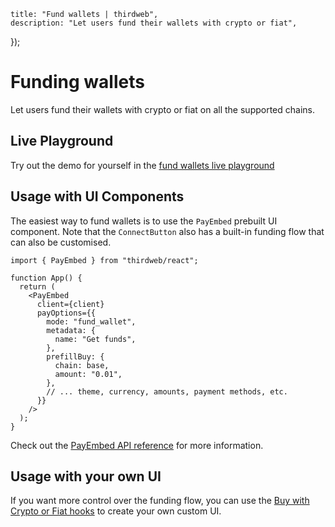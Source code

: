 
	title: "Fund wallets | thirdweb",
	description: "Let users fund their wallets with crypto or fiat",
});

# Funding wallets

Let users fund their wallets with crypto or fiat on all the supported chains.

## Live Playground

Try out the demo for yourself in the [fund wallets live playground](https://playground.thirdweb.com/connect/pay)

<Stack>

<ArticleIconCard
	title="Try the demo"
	icon={ExternalLink}
	href="https://playground.thirdweb.com/connect/pay"
	description="See the SDK in action on the live playground"
/>
</Stack>

## Usage with UI Components

The easiest way to fund wallets is to use the `PayEmbed` prebuilt UI component. Note that the `ConnectButton` also has a built-in funding flow that can also be customised.

```tsx
import { PayEmbed } from "thirdweb/react";

function App() {
  return (
    <PayEmbed
      client={client}
      payOptions={{
        mode: "fund_wallet",
        metadata: {
          name: "Get funds",
        },
        prefillBuy: {
          chain: base,
          amount: "0.01",
        },
        // ... theme, currency, amounts, payment methods, etc.
      }}
    />
  );
}
```

Check out the [PayEmbed API reference](/references/typescript/v5/PayEmbed) for more information.

<Stack>

<ArticleIconCard
	title="PayEmbed"
	icon={ReactIcon}
	href="/references/typescript/v5/PayEmbed"
	description="Prebuilt UI to fund wallets with crypto or fiat"
/>

</Stack>


## Usage with your own UI

If you want more control over the funding flow, you can use the [Buy with Crypto or Fiat hooks](/references/typescript/v5/hooks#buy-crypto) to create your own custom UI.

<Stack>

<ArticleIconCard
	title="useBuyWithCryptoQuote"
	icon={ReactIcon}
	href="/references/typescript/v5/useBuyWithCryptoQuote"
	description="Get a quote for funding a wallet with crypto from another wallet, chain, or token"
/>

<ArticleIconCard
	title="useBuyWithFiatQuote"
	icon={ReactIcon}
	href="/references/typescript/v5/useBuyWithFiatQuote"
	description="Get a quote for funding a wallet with fiat"
/>
</Stack>